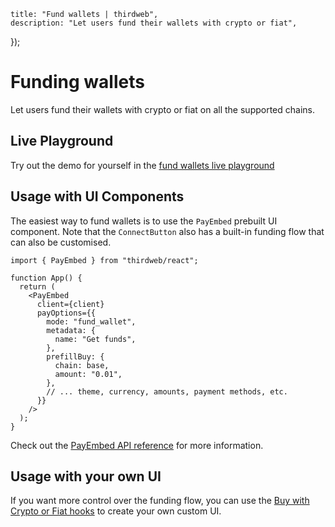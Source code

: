 
	title: "Fund wallets | thirdweb",
	description: "Let users fund their wallets with crypto or fiat",
});

# Funding wallets

Let users fund their wallets with crypto or fiat on all the supported chains.

## Live Playground

Try out the demo for yourself in the [fund wallets live playground](https://playground.thirdweb.com/connect/pay)

<Stack>

<ArticleIconCard
	title="Try the demo"
	icon={ExternalLink}
	href="https://playground.thirdweb.com/connect/pay"
	description="See the SDK in action on the live playground"
/>
</Stack>

## Usage with UI Components

The easiest way to fund wallets is to use the `PayEmbed` prebuilt UI component. Note that the `ConnectButton` also has a built-in funding flow that can also be customised.

```tsx
import { PayEmbed } from "thirdweb/react";

function App() {
  return (
    <PayEmbed
      client={client}
      payOptions={{
        mode: "fund_wallet",
        metadata: {
          name: "Get funds",
        },
        prefillBuy: {
          chain: base,
          amount: "0.01",
        },
        // ... theme, currency, amounts, payment methods, etc.
      }}
    />
  );
}
```

Check out the [PayEmbed API reference](/references/typescript/v5/PayEmbed) for more information.

<Stack>

<ArticleIconCard
	title="PayEmbed"
	icon={ReactIcon}
	href="/references/typescript/v5/PayEmbed"
	description="Prebuilt UI to fund wallets with crypto or fiat"
/>

</Stack>


## Usage with your own UI

If you want more control over the funding flow, you can use the [Buy with Crypto or Fiat hooks](/references/typescript/v5/hooks#buy-crypto) to create your own custom UI.

<Stack>

<ArticleIconCard
	title="useBuyWithCryptoQuote"
	icon={ReactIcon}
	href="/references/typescript/v5/useBuyWithCryptoQuote"
	description="Get a quote for funding a wallet with crypto from another wallet, chain, or token"
/>

<ArticleIconCard
	title="useBuyWithFiatQuote"
	icon={ReactIcon}
	href="/references/typescript/v5/useBuyWithFiatQuote"
	description="Get a quote for funding a wallet with fiat"
/>
</Stack>